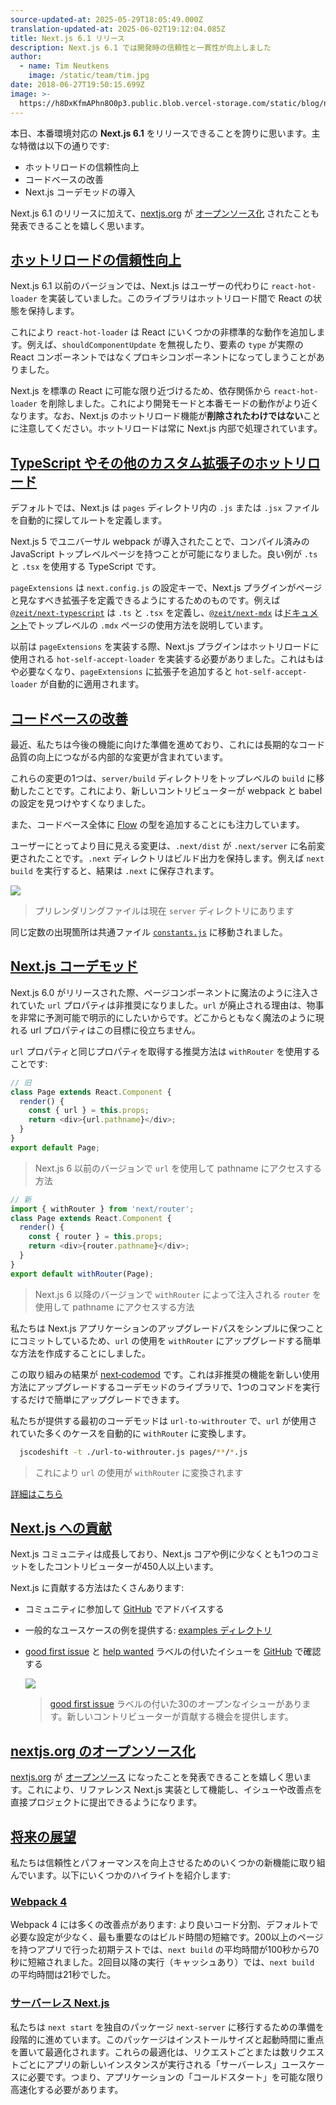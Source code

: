 ```yaml
---
source-updated-at: 2025-05-29T18:05:49.000Z
translation-updated-at: 2025-06-02T19:12:04.085Z
title: Next.js 6.1 リリース
description: Next.js 6.1 では開発時の信頼性と一貫性が向上しました
author:
  - name: Tim Neutkens
    image: /static/team/tim.jpg
date: 2018-06-27T19:50:15.699Z
image: >-
  https://h8DxKfmAPhn8O0p3.public.blob.vercel-storage.com/static/blog/next-6-1/twitter-card.png
---
```


本日、本番環境対応の **Next.js 6.1** をリリースできることを誇りに思います。主な特徴は以下の通りです:

*   ホットリロードの信頼性向上
*   コードベースの改善
*   Next.js コーデモッドの導入

Next.js 6.1 のリリースに加えて、[nextjs.org](https://nextjs.org) が [オープンソース化](https://github.com/vercel/next-site) されたことも発表できることを嬉しく思います。

[ホットリロードの信頼性向上](#improved-hot-reloading-reliability)
-------------------------------------------------------------------------

Next.js 6.1 以前のバージョンでは、Next.js はユーザーの代わりに `react-hot-loader` を実装していました。このライブラリはホットリロード間で React の状態を保持します。

これにより `react-hot-loader` は React にいくつかの非標準的な動作を追加します。例えば、`shouldComponentUpdate` を無視したり、要素の `type` が実際の React コンポーネントではなくプロキシコンポーネントになってしまうことがありました。

Next.js を標準の React に可能な限り近づけるため、依存関係から `react-hot-loader` を削除しました。これにより開発モードと本番モードの動作がより近くなります。なお、Next.js のホットリロード機能が**削除されたわけではない**ことに注意してください。ホットリロードは常に Next.js 内部で処理されています。

[TypeScript やその他のカスタム拡張子のホットリロード](#hot-reloading-typescript-and-other-custom-extensions)
-------------------------------------------------------------------------------------------------------------

デフォルトでは、Next.js は `pages` ディレクトリ内の `.js` または `.jsx` ファイルを自動的に探してルートを定義します。

Next.js 5 でユニバーサル webpack が導入されたことで、コンパイル済みの JavaScript トップレベルページを持つことが可能になりました。良い例が `.ts` と `.tsx` を使用する TypeScript です。

`pageExtensions` は `next.config.js` の設定キーで、Next.js プラグインがページと見なすべき拡張子を定義できるようにするためのものです。例えば [`@zeit/next-typescript`](https://github.com/vercel/next-plugins/tree/master/packages/next-typescript) は `.ts` と `.tsx` を定義し、[`@zeit/next-mdx`](https://github.com/vercel/next-plugins/tree/master/packages/next-mdx) は[ドキュメント](https://github.com/vercel/next-plugins/tree/master/packages/next-mdx#top-level-mdx-pages)でトップレベルの `.mdx` ページの使用方法を説明しています。

以前は `pageExtensions` を実装する際、Next.js プラグインはホットリロードに使用される `hot-self-accept-loader` を実装する必要がありました。これはもはや必要なくなり、`pageExtensions` に拡張子を追加すると `hot-self-accept-loader` が自動的に適用されます。

[コードベースの改善](#codebase-improvements)
-----------------------------------------------

最近、私たちは今後の機能に向けた準備を進めており、これには長期的なコード品質の向上につながる内部的な変更が含まれています。

これらの変更の1つは、`server/build` ディレクトリをトップレベルの `build` に移動したことです。これにより、新しいコントリビューターが webpack と babel の設定を見つけやすくなりました。

また、コードベース全体に [Flow](https://flow.org/) の型を追加することにも注力しています。

ユーザーにとってより目に見える変更は、`.next/dist` が `.next/server` に名前変更されたことです。`.next` ディレクトリはビルド出力を保持します。例えば `next build` を実行すると、結果は `.next` に保存されます。

![](https://h8DxKfmAPhn8O0p3.public.blob.vercel-storage.com/static/blog/next-6-1/server-dist.png)

> プリレンダリングファイルは現在 `server` ディレクトリにあります

同じ定数の出現箇所は共通ファイル [`constants.js`](https://github.com/vercel/next.js/blob/canary/lib/constants.js) に移動されました。

[Next.js コーデモッド](#nextjs-codemods)
------------------------------------

Next.js 6.0 がリリースされた際、ページコンポーネントに魔法のように注入されていた `url` プロパティは非推奨になりました。`url` が廃止される理由は、物事を非常に予測可能で明示的にしたいからです。どこからともなく魔法のように現れる url プロパティはこの目標に役立ちません。

`url` プロパティと同じプロパティを取得する推奨方法は `withRouter` を使用することです:

```js filename="page.js"
// 旧
class Page extends React.Component {
  render() {
    const { url } = this.props;
    return <div>{url.pathname}</div>;
  }
}
export default Page;
```

> Next.js 6 以前のバージョンで `url` を使用して pathname にアクセスする方法

```js filename="page.js"
// 新
import { withRouter } from 'next/router';
class Page extends React.Component {
  render() {
    const { router } = this.props;
    return <div>{router.pathname}</div>;
  }
}
export default withRouter(Page);
```

> Next.js 6 以降のバージョンで `withRouter` によって注入される `router` を使用して pathname にアクセスする方法

私たちは Next.js アプリケーションのアップグレードパスをシンプルに保つことにコミットしているため、`url` の使用を `withRouter` にアップグレードする簡単な方法を作成することにしました。

この取り組みの結果が [next‑codemod](https://github.com/vercel/next-codemod) です。これは非推奨の機能を新しい使用方法にアップグレードするコーデモッドのライブラリで、1つのコマンドを実行するだけで簡単にアップグレードできます。

私たちが提供する最初のコーデモッドは `url-to-withrouter` で、`url` が使用されていた多くのケースを自動的に `withRouter` に変換します。

```bash filename="Terminal"
  jscodeshift -t ./url-to-withrouter.js pages/**/*.js
```

> これにより `url` の使用が `withRouter` に変換されます

[詳細はこちら](https://github.com/vercel/next-codemod#url-to-withrouter)

[Next.js への貢献](#contributing-to-nextjs)
--------------------------------------------------

Next.js コミュニティは成長しており、Next.js コアや例に少なくとも1つのコミットをしたコントリビューターが450人以上います。

Next.js に貢献する方法はたくさんあります:

*   コミュニティに参加して [GitHub](https://github.com/vercel/next.js/discussions) でアドバイスする
    
*   一般的なユースケースの例を提供する: [examples ディレクトリ](https://github.com/vercel/next.js/tree/canary/examples)
    
*   [good first issue](https://github.com/vercel/next.js/issues?q=is%3Aissue+is%3Aopen+sort%3Aupdated-desc+label%3A%22good+first+issue%22) と [help wanted](https://github.com/vercel/next.js/issues?q=is%3Aissue+is%3Aopen+sort%3Aupdated-desc+label%3A%22help+wanted%22) ラベルの付いたイシューを [GitHub](https://github.com/vercel/next.js) で確認する
    
    ![](https://h8DxKfmAPhn8O0p3.public.blob.vercel-storage.com/static/blog/next-6-1/good-first-issue.png)
    
    > [good first issue](https://github.com/vercel/next.js/issues?q=is%3Aissue+is%3Aopen+sort%3Aupdated-desc+label%3A%22good+first+issue%22) ラベルの付いた30のオープンなイシューがあります。新しいコントリビューターが貢献する機会を提供します。
    

[nextjs.org のオープンソース化](#nextjsorg-open-source)
------------------------------------------------

[nextjs.org](https://nextjs.org) が [オープンソース](https://github.com/vercel/next-site) になったことを発表できることを嬉しく思います。これにより、リファレンス Next.js 実装として機能し、イシューや改善点を直接プロジェクトに提出できるようになります。

[将来の展望](#future)
-----------------

私たちは信頼性とパフォーマンスを向上させるためのいくつかの新機能に取り組んでいます。以下にいくつかのハイライトを紹介します:

### [Webpack 4](#webpack-4)

Webpack 4 には多くの改善点があります: より良いコード分割、デフォルトで必要な設定が少なく、最も重要なのはビルド時間の短縮です。200以上のページを持つアプリで行った初期テストでは、`next build` の平均時間が100秒から70秒に短縮されました。2回目以降の実行（キャッシュあり）では、`next build` の平均時間は21秒でした。

### [サーバーレス Next.js](#serverless-nextjs)

私たちは `next start` を独自のパッケージ `next-server` に移行するための準備を段階的に進めています。このパッケージはインストールサイズと起動時間に重点を置いて最適化されます。これらの最適化は、リクエストごとまたは数リクエストごとにアプリの新しいインスタンスが実行される「サーバーレス」ユースケースに必要です。つまり、アプリケーションの「コールドスタート」を可能な限り高速化する必要があります。